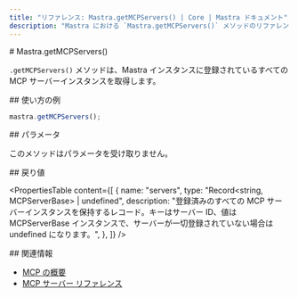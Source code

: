 ```yaml
---
title: "リファレンス: Mastra.getMCPServers() | Core | Mastra ドキュメント"
description: "Mastra における `Mastra.getMCPServers()` メソッドのリファレンス。登録済みのすべての MCP サーバーインスタンスを取得します。"
---
```


<div id="mastragetmcpservers">
  # Mastra.getMCPServers()
</div>

`.getMCPServers()` メソッドは、Mastra インスタンスに登録されているすべての MCP サーバーインスタンスを取得します。

<div id="usage-example">
  ## 使い方の例
</div>

```typescript copy
mastra.getMCPServers();
```


<div id="parameters">
  ## パラメータ
</div>

このメソッドはパラメータを受け取りません。

<div id="returns">
  ## 戻り値
</div>

<PropertiesTable
  content={[
    {
      name: "servers",
      type: "Record<string, MCPServerBase> | undefined",
      description:
        "登録済みのすべての MCP サーバーインスタンスを保持するレコード。キーはサーバー ID、値は MCPServerBase インスタンスで、サーバーが一切登録されていない場合は undefined になります。",
    },
  ]}
/>

<div id="related">
  ## 関連情報
</div>

- [MCP の概要](/docs/tools-mcp/mcp-overview)
- [MCP サーバー リファレンス](/reference/tools/mcp-server)